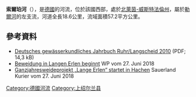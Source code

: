 {{No footnotes|time=2020-08-14T04:51:45+00:00}}
{{Coord|51|22|5.57|N|7|58|43.21|E|display=title}}

'''索爾珀河'''（{{lang-de|Sorpe}}），是[[德國|德國]]的河流，位於該國西部，處於[[北萊茵-威斯特法倫州|北萊茵-威斯特法倫州]]，屬於[[勒爾河|勒爾河]]的左支流，河道全長18.6公里，流域面積57.2平方公里。

==參考資料==
* [http://www.talsperrenleitzentrale-ruhr.de/daten/internet/dokumente/dgj/q/dgj_2761889000100_q.pdf Deutsches gewässerkundliches Jahrbuch Ruhr/Langscheid 2010] {{Wayback|url=http://www.talsperrenleitzentrale-ruhr.de/daten/internet/dokumente/dgj/q/dgj_2761889000100_q.pdf |date=20160304132639 }} (PDF; 14,3 kB)
* [https://www.wp.de/staedte/arnsberg/beweidung-in-langen-erlen-beginnt-id214694919.html Beweidung in Langen Erlen beginnt] {{Wayback|url=https://www.wp.de/staedte/arnsberg/beweidung-in-langen-erlen-beginnt-id214694919.html |date=20190512142552 }} WP vom 27. Juni 2018
* [https://www.sauerlandkurier.de/hochsauerlandkreis/sundern/ganzjahresweideprojekt-lange-erlen-hachen-soll-mitte-juli-startklar-sein-9986257.html Ganzjahresweideprojekt „Lange Erlen“ startet in Hachen] {{Wayback|url=https://www.sauerlandkurier.de/hochsauerlandkreis/sundern/ganzjahresweideprojekt-lange-erlen-hachen-soll-mitte-juli-startklar-sein-9986257.html |date=20180708192344 }} Sauerland Kurier vom 27. Juni 2018

{{Germany-geo-stub}}
[[Category:德國河流|Category:德國河流]]
[[Category:上绍尔兰县|Category:上绍尔兰县]]